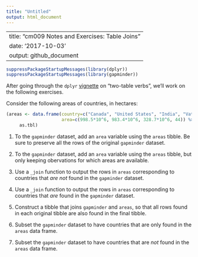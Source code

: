```yaml
---
title: "Untitled"
output: html_document
---
```

---
title: "cm009 Notes and Exercises: Table Joins"
date: '2017-10-03'
output: github_document
---

```r
suppressPackageStartupMessages(library(dplyr))
suppressPackageStartupMessages(library(gapminder))
```


After going through the `dplyr` [vignette](https://cran.r-project.org/web/packages/dplyr/vignettes/two-table.html) on "two-table verbs", we'll work on the following exercises.


Consider the following areas of countries, in hectares:

```r
(areas <- data.frame(country=c("Canada", "United States", "India", "Vatican City"),
                     area=c(998.5*10^6, 983.4*10^6, 328.7*10^6, 44)) %>% 
     as.tbl)
```


1. To the `gapminder` dataset, add an `area` variable using the `areas` tibble. Be sure to preserve all the rows of the original `gapminder` dataset.

2. To the `gapminder` dataset, add an `area` variable using the `areas` tibble, but only keeping obervations for which areas are available. 

3. Use a `_join` function to output the rows in `areas` corresponding to countries that _are not_ found in the `gapminder` dataset. 

4. Use a `_join` function to output the rows in `areas` corresponding to countries that _are_ found in the `gapminder` dataset. 

5. Construct a tibble that joins `gapminder` and `areas`, so that all rows found in each original tibble are also found in the final tibble. 


6. Subset the `gapminder` dataset to have countries that are only found in the `areas` data frame. 


7. Subset the `gapminder` dataset to have countries that are _not_ found in the `areas` data frame. 